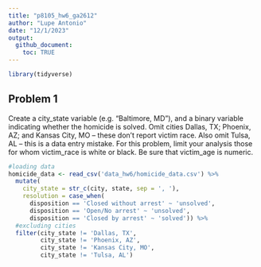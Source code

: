 ```yaml
---
title: "p8105_hw6_ga2612"
author: "Lupe Antonio"
date: "12/1/2023"
output:
  github_document:
    toc: TRUE
---
```


```r
library(tidyverse)
```

## Problem 1

Create a city_state variable (e.g. “Baltimore, MD”), and a binary variable indicating whether the homicide is solved. Omit cities Dallas, TX; Phoenix, AZ; and Kansas City, MO – these don’t report victim race. Also omit Tulsa, AL – this is a data entry mistake. For this problem, limit your analysis those for whom victim_race is white or black. Be sure that victim_age is numeric.

```r
#loading data
homicide_data <- read_csv('data_hw6/homicide_data.csv') %>%
  mutate(
    city_state = str_c(city, state, sep = ', '),
    resolution = case_when(
      disposition == 'Closed without arrest' ~ 'unsolved',
      disposition == 'Open/No arrest' ~ 'unsolved',
      disposition == 'Closed by arrest' ~ 'solved')) %>%
  #excluding cities
  filter(city_state != 'Dallas, TX',
         city_state != 'Phoenix, AZ',
         city_state != 'Kansas City, MO',
         city_state != 'Tulsa, AL')
```

